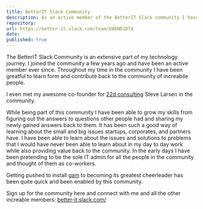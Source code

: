 ```yaml
---
title: BetterIT Slack Community 
description: As an active member of the BetterIT Slack community I have freely contributed to the community as a Google Workspace Admin, Partner, and Consultant.
repository: 
url: https://better-it.slack.com/team/U86ND1DT4
date: 
published: true
---
```


The BetterIT Slack Community is an extensive part of my technology journey. I joined the community a few years ago and have been an active member ever since. Throughout my time in the community I have been greatful to learn form and contribute back to the community of increabile people. 

I even met my awesome co-founder for [22d consulting](/projects/22dconsulting) Steve Larsen in the community.

While being part of this community I have been able to grow my skills from figuring out the answers to questions other people had and sharing my newly gained answers back to them.  It has been such a good way of learning about the small and big issues startups, corporates, and partners have.  I have been able to learn about the issues and solutions to problems that I would have never been able to learn about in my day to day work while also providing value back to the community. In the early days I have been pretending to be the sole IT admin for all the people in the community and thought of them as co-workers.

Getting pushed to install [gam](https://github.com/taers232c/GAMADV-XTD3) to becoming its greatest cheerleader has been quite quick and been enabled by this community. 

Sign up for the community here and connect with me and all the other increable members: [better-it.slack.com/](https://better-it.slack.com/)